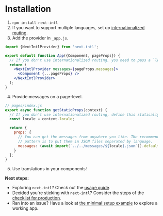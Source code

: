 
# Installation

1. `npm install next-intl`
2. If you want to support multiple languages, set up [internationalized routing](https://nextjs.org/docs/advanced-features/i18n-routing).
3. Add the provider in `_app.js`.

```jsx
import {NextIntlProvider} from 'next-intl';

export default function App({Component, pageProps}) {
  // If you don't use internationalized routing, you need to pass a `locale` to the provider.
  return (
    <NextIntlProvider messages={pageProps.messages}>
      <Component {...pageProps} />
    </NextIntlProvider>
  );
}
```

4. Provide messages on a page-level.

```js
// pages/index.js
export async function getStaticProps(context) {
  // If you don't use internationalized routing, define this statically.
  const locale = context.locale;

  return {
    props: {
      // You can get the messages from anywhere you like. The recommended
      // pattern is to put them in JSON files separated by language.
      messages: (await import(`../../messages/${locale}.json`)).default
    }
  };
}
```

5. Use translations in your components!

<Callout>

**Next steps:**

- Exploring `next-intl`? Check out the [usage guide](/docs/usage).
- Decided you're sticking with `next-intl`? Consider the steps of the [checklist for production](/docs/getting-started/production-checklist).
- Ran into an issue? Have a look at [the minimal setup example](/examples/minimal) to explore a working app.

</Callout>
